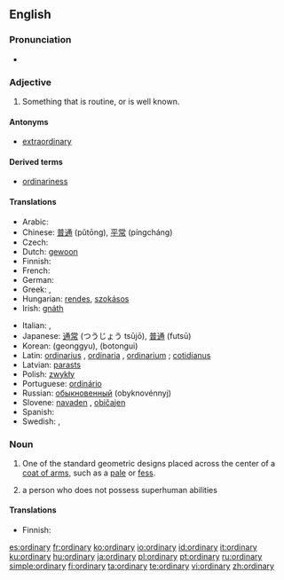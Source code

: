 ==English==

{{rank|shook|fit|distribute|946|ordinary|forms|complete|access}}

===Pronunciation===
*{{audio|en-us-ordinary.ogg|Audio (US)}}

===Adjective===
{{en-adj-more}}

# Something that is routine, or is well known.

====Antonyms====
*[[extraordinary]]

====Derived terms====
*[[ordinariness]]

====Translations====
{{trans-top|Something that is routine}}
* Arabic: {{Arab|[[عادي]]}} {{IPAchar|(ʕādi)}}
* Chinese: [[普通]] (pǔtōng), [[平常]] (píngcháng)
* Czech: {{t-|cs|obyčejný|m}}
* Dutch: [[gewoon]]
* Finnish: {{t+|fi|tavallinen}}
* French: {{t+|fr|ordinaire}}
* German: {{t+|de|gewöhnlich}}
* Greek: {{t+|el|κοινός|sc=Grek}}, {{t+|el|συνηθισμένος|sc=Grek}}
* Hungarian: [[rendes]], [[szokásos]]
* Irish: [[gnáth]]
{{trans-mid}}
* Italian: {{t+|it|ordinario|m}}, {{t+|it|ordinaria|f}}
* Japanese: [[通常]] (つうじょう tsūjō), [[普通]] (futsū)
* Korean: {{t-|ko|정규|sc=Hang}} (geonggyu), {{t-|ko|보통의|sc=Hang}} (botongui)
* Latin: [[ordinarius]] {{m}}, [[ordinaria]] {{f}}, [[ordinarium]] {{n}}; [[cotidianus]]
* Latvian: [[parasts]]
* Polish: [[zwykły]]
* Portuguese: [[ordinário]] {{m}}
* Russian: [[обыкновенный]] (obyknovénnyj)
* Slovene: [[navaden]] {{m}}, [[običajen]] {{m}}
* Spanish: {{t+|es|ordinario|m}}
* Swedish: {{t-|sv|vanlig}}, {{t-|sv|ordinär}}
{{trans-bottom}}

===Noun===
{{en-noun|ordinaries}}

# {{heraldry}} One of the standard geometric designs placed across the center of a [[coat of arms]], such as a [[pale]] or [[fess]].
# {{context|science fiction}} a person who does not possess superhuman abilities

====Translations====
{{trans-top|standard geometric design in heraldics}}
* Finnish: {{t-|fi|airutkuvio}}
{{trans-mid}}
{{trans-bottom}}

[[es:ordinary]]
[[fr:ordinary]]
[[ko:ordinary]]
[[io:ordinary]]
[[id:ordinary]]
[[it:ordinary]]
[[ku:ordinary]]
[[hu:ordinary]]
[[ja:ordinary]]
[[pl:ordinary]]
[[pt:ordinary]]
[[ru:ordinary]]
[[simple:ordinary]]
[[fi:ordinary]]
[[ta:ordinary]]
[[te:ordinary]]
[[vi:ordinary]]
[[zh:ordinary]]